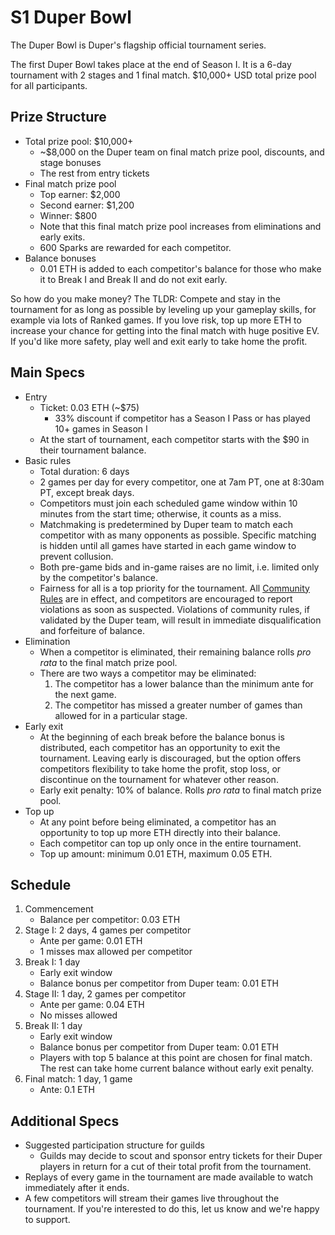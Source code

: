 # S1 Duper Bowl

The Duper Bowl is Duper's flagship official tournament series.

The first Duper Bowl takes place at the end of Season I. It is a 6-day tournament with 2 stages and 1 final match. \$10,000+ USD total prize pool for all participants.

## Prize Structure

- Total prize pool: \$10,000+
  - \~\$8,000 on the Duper team on final match prize pool, discounts, and stage bonuses
  - The rest from entry tickets
- Final match prize pool
  - Top earner: \$2,000
  - Second earner: \$1,200
  - Winner: \$800
  - Note that this final match prize pool increases from eliminations and early exits.
  - 600 Sparks are rewarded for each competitor.
- Balance bonuses
  - 0.01 ETH is added to each competitor's balance for those who make it to Break I and Break II and do not exit early.

So how do you make money? The TLDR: Compete and stay in the tournament for as long as possible by leveling up your gameplay skills, for example via lots of Ranked games. If you love risk, top up more ETH to increase your chance for getting into the final match with huge positive EV. If you'd like more safety, play well and exit early to take home the profit.

## Main Specs

- Entry
  - Ticket: 0.03 ETH (\~\$75)
    - 33\% discount if competitor has a Season I Pass or has played 10+ games in Season I
  - At the start of tournament, each competitor starts with the \$90 in their tournament balance.
- Basic rules
  - Total duration: 6 days
  - 2 games per day for every competitor, one at 7am PT, one at 8:30am PT, except break days.
  - Competitors must join each scheduled game window within 10 minutes from the start time; otherwise, it counts as a miss.
  - Matchmaking is predetermined by Duper team to match each competitor with as many opponents as possible. Specific matching is hidden until all games have started in each game window to prevent collusion.
  - Both pre-game bids and in-game raises are no limit, i.e. limited only by the competitor's balance.
  - Fairness for all is a top priority for the tournament. All [Community Rules](../community-rules) are in effect, and competitors are encouraged to report violations as soon as suspected. Violations of community rules, if validated by the Duper team, will result in immediate disqualification and forfeiture of balance.
- Elimination
  - When a competitor is eliminated, their remaining balance rolls _pro rata_ to the final match prize pool.
  - There are two ways a competitor may be eliminated:
    1. The competitor has a lower balance than the minimum ante for the next game.
    2. The competitor has missed a greater number of games than allowed for in a particular stage.
- Early exit
  - At the beginning of each break before the balance bonus is distributed, each competitor has an opportunity to exit the tournament. Leaving early is discouraged, but the option offers competitors flexibility to take home the profit, stop loss, or discontinue on the tournament for whatever other reason.
  - Early exit penalty: 10% of balance. Rolls _pro rata_ to final match prize pool.
- Top up
  - At any point before being eliminated, a competitor has an opportunity to top up more ETH directly into their balance.
  - Each competitor can top up only once in the entire tournament.
  - Top up amount: minimum 0.01 ETH, maximum 0.05 ETH.

## Schedule

1. Commencement
    - Balance per competitor: 0.03 ETH
2. Stage I: 2 days, 4 games per competitor
    - Ante per game: 0.01 ETH
    - 1 misses max allowed per competitor
3. Break I: 1 day
    - Early exit window
    - Balance bonus per competitor from Duper team: 0.01 ETH
4. Stage II: 1 day, 2 games per competitor
    - Ante per game: 0.04 ETH
    - No misses allowed
5. Break II: 1 day
    - Early exit window
    - Balance bonus per competitor from Duper team: 0.01 ETH
    - Players with top 5 balance at this point are chosen for final match. The rest can take home current balance without early exit penalty.
8. Final match: 1 day, 1 game
    - Ante: 0.1 ETH

## Additional Specs
- Suggested participation structure for guilds
  - Guilds may decide to scout and sponsor entry tickets for their Duper players in return for a cut of their total profit from the tournament.
- Replays of every game in the tournament are made available to watch immediately after it ends.
- A few competitors will stream their games live throughout the tournament. If you're interested to do this, let us know and we're happy to support.
